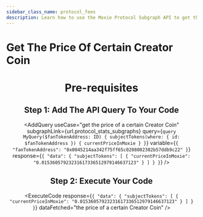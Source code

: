 ```yaml
---
sidebar_class_name: protocol_fees
description: Learn how to use the Moxie Protocol Subgraph API to get the price of a certain Creator Coin.
---
```



# Get The Price Of Certain Creator Coin

<Header
  useCase="get the price of a certain Creator Coin"
  apiName="Moxie Protocol Subgraph"
/>

# Pre-requisites

<Prerequisites apiName="Moxie Protocol Subgraph" />

## Step 1: Add The API Query To Your Code

<AddQuery
  useCase="get the price of a certain Creator Coin"
  subgraphLink={url.protocol_stats_subgraphs}
  query={`query MyQuery($fanTokenAddress: ID) {
  subjectTokens(where: { id: $fanTokenAddress }) {
    currentPriceInMoxie
  }
}`}
  variable={`{
  "fanTokenAddress": "0x0045214aa342f75ff65c0208002302b57ddb9c22"
}`}
  response={`{
  "data": {
    "subjectTokens": [
      {
        "currentPriceInMoxie": "0.01536057923231617336512979146637123"
      }
    ]
  }
}`}
/>

## Step 2: Execute Your Code

<ExecuteCode
  response={`{
  "data": {
    "subjectTokens": [
      {
        "currentPriceInMoxie": "0.01536057923231617336512979146637123"
      }
    ]
  }
}`}
  dataFetched="the price of a certain Creator Coin"
/>

<DeveloperSupport />
